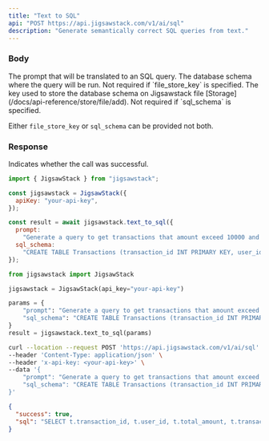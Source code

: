 ```yaml
---
title: "Text to SQL"
api: "POST https://api.jigsawstack.com/v1/ai/sql"
description: "Generate semantically correct SQL queries from text."
---
```


### Body

<ParamField body="prompt" type="string" required>
  The prompt that will be translated to an SQL query.
</ParamField>

<ParamField body="sql_schema" type="string">
  The database schema where the query will be run. Not required if
  `file_store_key` is specified.
</ParamField>

<ParamField body="file_store_key" type="string">
  The key used to store the database schema on Jigsawstack file
  [Storage](/docs/api-reference/store/file/add). Not required if `sql_schema` is
  specified.
</ParamField>

<Info>Either `file_store_key` or `sql_schema` can be provided not both.</Info>

<Snippet file="header.mdx" />

### Response

<ResponseField name="success" type="boolean">
  Indicates whether the call was successful.
</ResponseField>

<RequestExample>

```javascript Javascript
import { JigsawStack } from "jigsawstack";

const jigsawstack = JigsawStack({
  apiKey: "your-api-key",
});

const result = await jigsawstack.text_to_sql({
  prompt:
    "Generate a query to get transactions that amount exceed 10000 and sort by when created",
  sql_schema:
    "CREATE TABLE Transactions (transaction_id INT PRIMARY KEY, user_id INT NOT NULL,total_amount DECIMAL(10, 2 NOT NULL, transaction_date TIMESTAMP DEFAULT CURRENT_TIMESTAMP,status VARCHAR(20) DEFAULT 'pending',FOREIGN KEY(user_id) REFERENCES Users(user_id))",
});
```

```python Python
from jigsawstack import JigsawStack

jigsawstack = JigsawStack(api_key="your-api-key")

params = {
    "prompt": "Generate a query to get transactions that amount exceed 10000 and sort by when created",
    "sql_schema": "CREATE TABLE Transactions (transaction_id INT PRIMARY KEY, user_id INT NOT NULL,total_amount DECIMAL(10, 2 NOT NULL, transaction_date TIMESTAMP DEFAULT CURRENT_TIMESTAMP,status VARCHAR(20) DEFAULT 'pending',FOREIGN KEY(user_id) REFERENCES Users(user_id))"
}
result = jigsawstack.text_to_sql(params)
```

```bash cURL
curl --location --request POST 'https://api.jigsawstack.com/v1/ai/sql' \
--header 'Content-Type: application/json' \
--header 'x-api-key: <your-api-key>' \
--data '{
    "prompt": "Generate a query to get transactions that amount exceed 10000 and sort by when created",
    "sql_schema": "CREATE TABLE Transactions (transaction_id INT PRIMARY KEY, user_id INT NOT NULL,total_amount DECIMAL(10, 2 NOT NULL, transaction_date TIMESTAMP DEFAULT CURRENT_TIMESTAMP,status VARCHAR(20) DEFAULT 'pending',FOREIGN KEY(user_id) REFERENCES Users(user_id))"
}'
```

</RequestExample>

<ResponseExample>

```json Response
{
  "success": true,
  "sql": "SELECT t.transaction_id, t.user_id, t.total_amount, t.transaction_date, t.status FROM Transactions t WHERE t.total_amount > 10000 ORDER BY t.transaction_date NULLS LAST;"
}
```

</ResponseExample>

